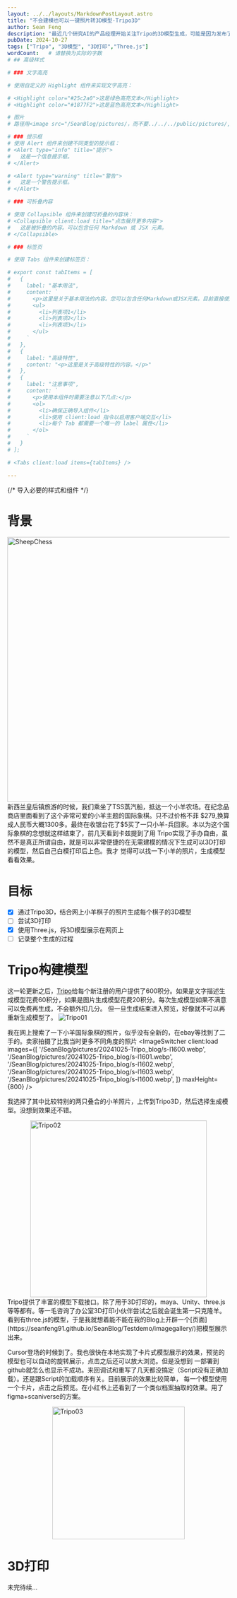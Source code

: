 ```yaml
---
layout: ../../layouts/MarkdownPostLayout.astro
title: "不会建模也可以一键照片转3D模型-Tripo3D"
author: Sean Feng
description: "最近几个研究AI的产品经理开始关注Tripo的3D模型生成，可能是因为发布了2.0模型版本，生成效果的确不错。想到之前在新西兰看上了一个小羊主题的国际象棋，把棋子小羊化。就想着能不能找到每个棋子的照片，生成可以3D打印的模型。然后自己打一副国际象棋。"
pubDate: 2024-10-27
tags: ["Tripo", "3D模型", "3D打印","Three.js"]
wordCount:   # 请替换为实际的字数
# ## 高级样式

# ### 文字高亮

# 使用自定义的 Highlight 组件来实现文字高亮：

# <Highlight color="#25c2a0">这是绿色高亮文本</Highlight>
# <Highlight color="#1877F2">这是蓝色高亮文本</Highlight>

# 图片
# 路径用<image src="/SeanBlog/pictures/，而不要../../../public/pictures/,不然服务器端无法正常解析

# ### 提示框
# 使用 Alert 组件来创建不同类型的提示框：
# <Alert type="info" title="提示">
#   这是一个信息提示框。
# </Alert>

# <Alert type="warning" title="警告">
#   这是一个警告提示框。
# </Alert>

# ### 可折叠内容

# 使用 Collapsible 组件来创建可折叠的内容块：
# <Collapsible client:load title="点击展开更多内容">
#   这是被折叠的内容。可以包含任何 Markdown 或 JSX 元素。
# </Collapsible>

# ### 标签页

# 使用 Tabs 组件来创建标签页：

# export const tabItems = [
#   {
#     label: "基本用法",
#     content: `
#       <p>这里是关于基本用法的内容。您可以包含任何Markdown或JSX元素。目前直接使用tabs组件会报错，所以暂时使用这个妥协方案。</p>
#       <ul>
#         <li>列表项1</li>
#         <li>列表项2</li>
#         <li>列表项3</li>
#       </ul>
#     `
#   },
#   {
#     label: "高级特性",
#     content: "<p>这里是关于高级特性的内容。</p>"
#   },
#   {
#     label: "注意事项",
#     content: `
#       <p>使用本组件时需要注意以下几点:</p>
#       <ol>
#         <li>确保正确导入组件</li>
#         <li>使用 client:load 指令以启用客户端交互</li>
#         <li>每个 Tab 都需要一个唯一的 label 属性</li>
#       </ol>
#     `
#   }
# ]; 

# <Tabs client:load items={tabItems} />

---
```


{/* 导入必要的样式和组件 */}

# 背景
<div style="display: flex; justify-content: center; align-items: center;">
    <image src="/SeanBlog/pictures/20241025-Tripo_blog/SheepChess.jpg" alt="SheepChess" style="width: 600px; height: auto;" />
</div>
新西兰皇后镇旅游的时候，我们乘坐了TSS蒸汽船，抵达一个小羊农场。在纪念品商店里面看到了这个非常可爱的小羊主题的国际象棋。只不过价格不菲
$279,换算成人民币大概1300多。最终在收银台花了$5买了一只小羊-兵回家。本以为这个国际象棋的念想就这样结束了，前几天看到卡兹提到了用
Tripo实现了手办自由，虽然不是真正所谓自由，就是可以非常便捷的在无需建模的情况下生成可以3D打印的模型，然后自己白模打印后上色。我才
觉得可以找一下小羊的照片，生成模型看看效果。

# 目标
- [x] 通过Tripo3D，结合网上小羊棋子的照片生成每个棋子的3D模型
- [ ] 尝试3D打印
- [x] 使用Three.js，将3D模型展示在网页上
- [ ] 记录整个生成的过程
# Tripo构建模型
这一轮更新之后，[Tripo](https://www.tripo3d.ai/app)给每个新注册的用户提供了600积分。如果是文字描述生成模型花费60积分，如果是图片生成模型花费20积分。每次生成模型如果不满意可以免费再生成，不会额外扣几分。
但一旦生成结束进入预览，好像就不可以再重新生成模型了。
<image src="/SeanBlog/pictures/20241025-Tripo_blog/Tripo01.png" alt="Tripo01" />

我在网上搜索了一下小羊国际象棋的照片，似乎没有全新的，在ebay等找到了二手的。卖家拍摄了比我当时更多不同角度的照片
<ImageSwitcher 
  client:load
  images={[
    '/SeanBlog/pictures/20241025-Tripo_blog/s-l1600.webp',
    '/SeanBlog/pictures/20241025-Tripo_blog/s-l1601.webp',
    '/SeanBlog/pictures/20241025-Tripo_blog/s-l1602.webp',
    '/SeanBlog/pictures/20241025-Tripo_blog/s-l1603.webp',
     '/SeanBlog/pictures/20241025-Tripo_blog/s-l1600.webp',
  ]} 
  maxHeight={800}
/>

我选择了其中比较特别的两只叠合的小羊照片，上传到Tripo3D，然后选择生成模型。没想到效果还不错。
<div style="display: flex; justify-content: center; align-items: center;">
    <image src="/SeanBlog/pictures/20241025-Tripo_blog/Tripo02.png" alt="Tripo02" style="width: 400px; height: auto;"/>
</div>
Tripo提供了丰富的模型下载接口。除了用于3D打印的，maya、Unity、three.js等等都有。等一毛咨询了办公室3D打印小伙伴尝试之后就会诞生第一只克隆羊。
看到有three.js的模型，于是我就想着能不能在我的Blog上开辟一个[页面](https://seanfeng91.github.io/SeanBlog/Testdemo/imagegallery/)把模型展示出来。

Cursor登场的时候到了。我也很快在本地实现了卡片式模型展示的效果，预览的模型也可以自动的旋转展示，点击之后还可以放大浏览。但是没想到
一部署到github就怎么也显示不成功。来回调试和重写了几天都没搞定（Script没有正确加载）。还是跟Script的加载顺序有关。目前展示的效果比较简单，
每一个模型使用一个卡片，点击之后预览。在小红书上还看到了一个类似档案抽取的效果。用了figma+scaniverse的方案。

<div style="display: flex; justify-content: center; align-items: center;">
  <img src="/SeanBlog/pictures/20241025-Tripo_blog/Tripo03.jpg" alt="Tripo03" style="width: 300px; height: auto;" />
</div>

# 3D打印
未完待续...